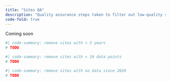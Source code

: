 ```yaml
---
title: "Sites QA"
description: "Quality assurance steps taken to filter out low-quality sites"
code-fold: true
---
```


Coming soon

```R
#| code-summary: remove sites with < 3 years 
# TODO
```

```R
#| code-summary: remove sites with < 10 data points
# TODO
```

```R
#| code-summary: remove sites with no data since 2020
# TODO
```
